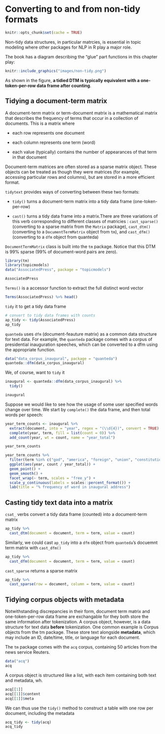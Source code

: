 
# Converting to and from non-tidy formats    


```r
knitr::opts_chunk$set(cache = TRUE)
```


Non-tidy data structures, in particular matrcies, is essential in topic modeling where other packages for NLP in R play a major role. 

The book has a diagram describing the "glue" part functions in this chapter play:  

```r
knitr::include_graphics("images/non-tidy.png")
```

As shown in the figure, **a tidied DTM is typically equivalent with a one-token-per-row data frame after counting**.  

## Tidying a document-term matrix  

A document-term matrix or term-document matrix is a mathematical matrix that describes the frequency of terms that occur in a collection of documents. This is a matrix where 

- each row represents one document  

- each column represents one term (word)  

- each value (typically) contains the number of appearances of that term in that document  


Document-term matrices are often stored as a sparse matrix object. These objects can be treated as though they were matrices (for example, accessing particular rows and columns), but are stored in a more efficient format.  

`tidytext` provides ways of converting between these two formats:  

- `tidy()` turns a document-term matrix into a tidy data frame (one-token-per-row)

- `cast()` turns a tidy data frame into a matrix.There are three variations of this verb corresponding to different classes of matricies : `cast_sparse()` (converting to a sparse matrix from the `Matrix` package), `cast_dtm()` (converting to a `DocumentTermMatrix` object from `tm`), and `cast_dfm()` (converting to a `dfm` object from quanteda)  


`DocumentTermMatrix` class is built into the `tm` package. Notice that this DTM is 99% sparse (99% of document-word pairs are zero). 

```r
library(tm)
library(topicmodels)
data("AssociatedPress", package = "topicmodels")

AssociatedPress
```

`Terms()` is a accessor function to extract the full distinct word vector  

```r
Terms(AssociatedPress) %>% head()
```


`tidy` it to get a tidy data frame 

```r
# convert to tidy data frames with counts
ap_tidy <- tidy(AssociatedPress)
ap_tidy
```



`quanteda` uses `dfm` (document-feauture matrix) as a common data structure for text data. For example, the `quanteda` package comes with a corpus of presidential inauguration speeches, which can be converted to a dfm using the appropriate function. 

```r
data("data_corpus_inaugural", package = "quanteda")
quanteda::dfm(data_corpus_inaugural)
```

We, of course, want to `tidy` it  

```r
inaugural <- quanteda::dfm(data_corpus_inaugural) %>% 
  tidy()

inaugural
```

Suppose we would like to see how the usage of some user specified words change over time. We start by `complete()` the data frame, and then total words per speech:   

```r
year_term_counts <- inaugural %>% 
  extract(document, into = "year", regex = "(\\d{4})", convert = TRUE) %>% 
  complete(year, term, fill = list(count = 0)) %>% 
  add_count(year, wt = count, name = "year_total")

year_term_counts
```



```r
year_term_counts %>%
  filter(term %in% c("god", "america", "foreign", "union", "constitution", "freedom")) %>%
  ggplot(aes(year, count / year_total)) +
  geom_point() +
  geom_smooth() +
  facet_wrap(~ term, scales = "free_y") +
  scale_y_continuous(labels = scales::percent_format()) +
  lab(title = "% frequency of word in inaugural address")
```

## Casting tidy text data into a matrix  

`csat_` verbs convert a tidy data frame (counted) into a document-term matrix  

```r
ap_tidy %>%
  cast_dtm(document = document, term = term, value = count)
```

Similarly, we could cast `ap_tidy` into a `dfm` object from `quanteda`’s docuemnt term matrix with `cast_dfm()`  

```r
ap_tidy %>% 
  cast_dfm(document = document, term = term, value = count)
```

`cast_sparse` returns a sparse matrix 

```r
ap_tidy %>% 
  cast_sparse(row = document, column = term, value = count)
```

## Tidying corpus objects with metadata  

Notwithstanding discrepancies in their form, document term matrix and one-token-per-row data frame are exchangable for they both store the same information after tokenization. A corpus object, however, is a data structure for text data **before** tokenization.  One common example is Corpus objects from the tm package. These store text alongside **metadata**, which may include an ID, date/time, title, or language for each document.

The `tm` package comes with the `acq` corpus, containing 50 articles from the news service Reuters.  
```r
data("acq")
acq
```


A corpus object is structured like a list, with each item containing both text and metadata, wh.  

```r
acq[[1]]
acq[[1]]$content
acq[[1]]$meta
```



We can thus use the `tidy()` method to construct a table with one row per document, including the metadata  

```r
acq_tidy <- tidy(acq)
acq_tidy
```





